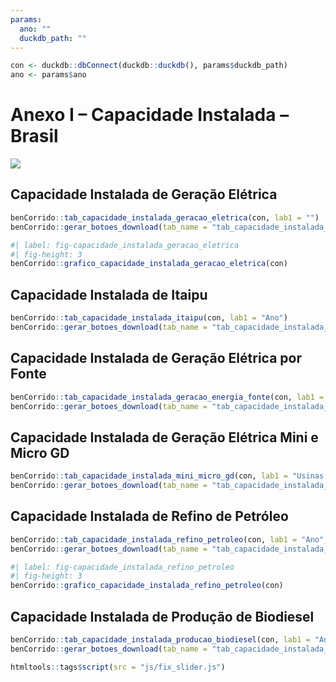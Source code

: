 ```yaml
---
params:
  ano: ""
  duckdb_path: ""
---
```


```r
con <- duckdb::dbConnect(duckdb::duckdb(), params$duckdb_path)
ano <- params$ano
```

# Anexo I – Capacidade Instalada – Brasil {-}

![](../img/capas/imagem_cap_anexo.png)

## Capacidade Instalada de Geração Elétrica

```r
benCorrido::tab_capacidade_instalada_geracao_eletrica(con, lab1 = "")
benCorrido::gerar_botoes_download(tab_name = "tab_capacidade_instalada_geracao_eletrica")
```

```r
#| label: fig-capacidade_instalada_geracao_eletrica
#| fig-height: 3
benCorrido::grafico_capacidade_instalada_geracao_eletrica(con)
```

## Capacidade Instalada de Itaipu

```r
benCorrido::tab_capacidade_instalada_itaipu(con, lab1 = "Ano")
benCorrido::gerar_botoes_download(tab_name = "tab_capacidade_instalada_itaipu", matriz = FALSE, position = "start")
```


## Capacidade Instalada de Geração Elétrica por Fonte

```r
benCorrido::tab_capacidade_instalada_geracao_energia_fonte(con, lab1 = "Usinas em Operação")
benCorrido::gerar_botoes_download(tab_name = "tab_capacidade_instalada_geracao_energia_fonte")
```


## Capacidade Instalada de Geração Elétrica Mini e Micro GD

```r
benCorrido::tab_capacidade_instalada_mini_micro_gd(con, lab1 = "Usinas em Operação")
benCorrido::gerar_botoes_download(tab_name = "tab_capacidade_instalada_mini_micro_gd")
```

## Capacidade Instalada de Refino de Petróleo

```r
benCorrido::tab_capacidade_instalada_refino_petroleo(con, lab1 = "Ano", lab2 = "m³/dia")
benCorrido::gerar_botoes_download(tab_name = "tab_capacidade_instalada_refino_petroleo", matriz = FALSE, position = "start")
```

```r
#| label: fig-capacidade_instalada_refino_petroleo
#| fig-height: 3
benCorrido::grafico_capacidade_instalada_refino_petroleo(con)
```

## Capacidade Instalada de Produção de Biodiesel

```r
benCorrido::tab_capacidade_instalada_producao_biodiesel(con, lab1 = "Ano", lab2 = "b/dia")
benCorrido::gerar_botoes_download(tab_name = "tab_capacidade_instalada_producao_biodiesel", matriz = FALSE, position = "start")
```




```r
htmltools::tags$script(src = "js/fix_slider.js")
```